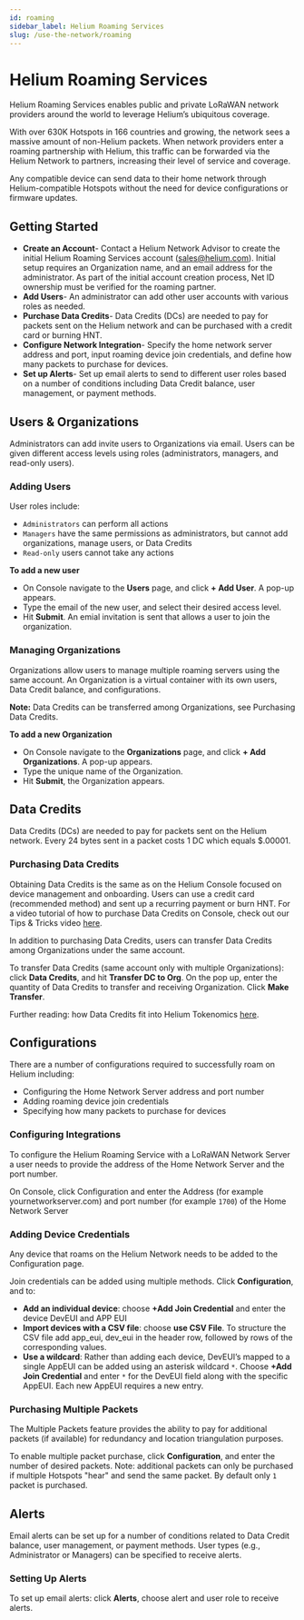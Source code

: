 ```yaml
---
id: roaming 
sidebar_label: Helium Roaming Services
slug: /use-the-network/roaming
---
```


# Helium Roaming Services

Helium Roaming Services enables public and private LoRaWAN network providers around the world to leverage Helium’s ubiquitous coverage. 

With over 630K Hotspots in 166 countries and growing, the network sees a massive amount of non-Helium packets. When network providers enter a roaming partnership with Helium, this traffic can be forwarded via the Helium Network to partners, increasing their level of service and coverage. 

Any compatible device can send data to their home network through Helium-compatible Hotspots without the need for device configurations or firmware updates.

## Getting Started
- **Create an Account**- Contact a Helium Network Advisor to create the initial Helium Roaming Services account (sales@helium.com). Initial setup requires an Organization name, and an email address for the administrator. As part of the initial account creation process, Net ID ownership must be verified for the roaming partner.
- **Add Users**- An administrator can add other user accounts with various roles as needed.
- **Purchase Data Credits**- Data Credits (DCs) are needed to pay for packets sent on the Helium network and can be purchased with a credit card or burning HNT.
- **Configure Network Integration**- Specify the home network server address and port, input roaming device join credentials, and define how many packets to purchase for devices.
- **Set up Alerts**- Set up email alerts to send to different user roles based on a number of conditions including Data Credit balance, user management, or payment methods. 

## Users & Organizations 

Administrators can add invite users to Organizations via email. Users can be given different access levels using roles (administrators, managers, and read-only users). 

### Adding Users

User roles include:
- `Administrators` can perform all actions 
- `Managers` have the same permissions as administrators, but cannot add organizations, manage users, or Data Credits
- `Read-only` users cannot take any actions

**To add a new user** 
- On Console navigate to the **Users** page, and click **+ Add User**. A pop-up appears. 
- Type the email of the new user, and select their desired access level. 
- Hit **Submit**. An emial invitation is sent that allows a user to join the organization.

### Managing Organizations 
Organizations allow users to manage multiple roaming servers using the same account. An Organization is a virtual container with its own users, Data Credit balance, and configurations. 

**Note:** Data Credits can be transferred among Organizations, see Purchasing Data Credits.

**To add a new Organization** 
- On Console navigate to the **Organizations** page, and click **+ Add Organizations**. A pop-up appears. 
- Type the unique name of the Organization.
- Hit **Submit**, the Organization appears. 

## Data Credits

Data Credits (DCs) are needed to pay for packets sent on the Helium network. Every 24 bytes sent in a packet costs 1 DC which equals $.00001.

### Purchasing Data Credits

Obtaining Data Credits is the same as on the Helium Console focused on device management and onboarding. Users can use a credit card (recommended method) and sent up a recurring payment or burn HNT. For a video tutorial of how to purchase Data Credits on Console, check out our Tips & Tricks video [here](https://youtu.be/jyMGLymuOCE).

In addition to purchasing Data Credits, users can transfer Data Credits among Organizations under the same account. 

To transfer Data Credits (same account only with multiple Organizations): click **Data Credits**, and hit **Transfer DC to Org**. On the pop up, enter the quantity of Data Credits to transfer and receiving Organization. Click **Make Transfer**.

Further reading: how Data Credits fit into Helium Tokenomics [here](https://docs.helium.com/blockchain/helium-token/#data-credits-and-burn-and-mint-economics).

## Configurations

There are a number of configurations required to successfully roam on Helium including:
- Configuring the Home Network Server address and port number
- Adding roaming device join credentials
- Specifying how many packets to purchase for devices

### Configuring Integrations

To configure the Helium Roaming Service with a LoRaWAN Network Server a user needs to provide the address of the Home Network Server and the port number.

On Console, click Configuration and enter the Address (for example yournetworkserver.com) and port number (for example `1700`) of the Home Network Server

### Adding Device Credentials

Any device that roams on the Helium Network needs to be added to the Configuration page. 

Join credentials can be added using multiple methods. Click **Configuration**, and to:

- **Add an individual device**: choose **+Add Join Credential** and enter the device DevEUI and APP EUI
- **Import devices with a CSV file**: choose **use CSV File**. To structure the CSV file add app_eui, dev_eui in the header row, followed by rows of the corresponding values.
- **Use a wildcard**: Rather than adding each device, DevEUI’s mapped to a single AppEUI can be added using an asterisk wildcard `*`. Choose **+Add Join Credential** and enter `*` for the DevEUI field along with the specific AppEUI. Each new AppEUI requires a new entry.

### Purchasing Multiple Packets

The Multiple Packets feature provides the ability to pay for additional packets (if available) for redundancy and location triangulation purposes. 

To enable multiple packet purchase, click **Configuration**, and enter the number of desired packets. Note: additional packets can only be purchased if multiple Hotspots "hear" and send the same packet. By default only `1` packet is purchased.

## Alerts

Email alerts can be set up for a number of conditions related to Data Credit balance, user management, or payment methods. User types (e.g., Administrator or Managers) can be specified to receive alerts.

### Setting Up Alerts

To set up email alerts: click **Alerts**, choose alert and user role to receive alerts.